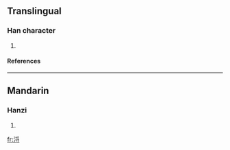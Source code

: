 ==Translingual==
===Han character===
{{Han char|rn=85|rad=水|as=07|sn=10|four=|canj=水月木戈 (EBDI)}}
# {{defn|Han|sort=水07}}
====References====
{{Han ref|kx=0623.180|dkj=17454|dj=1021.080|hdz=31628.100|uh=6D56|ud=27990}}

----
==Mandarin==
===Hanzi===
{{cmn-hanzi|pin=[[liè]] (lie4)|wg=lieh<sup>4</sup>}}
# {{defn|Mandarin}}

[[fr:浖]]